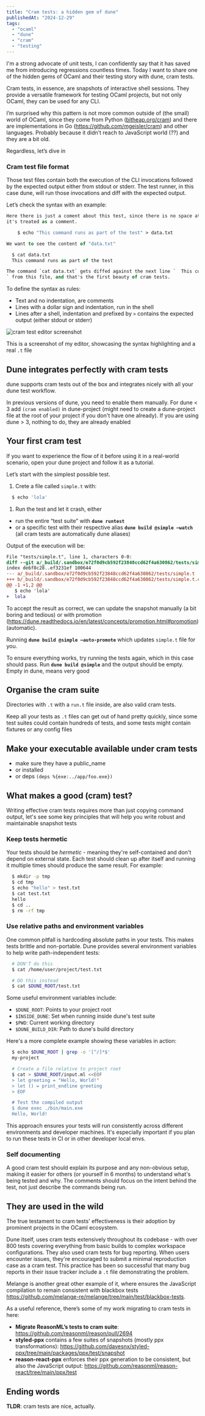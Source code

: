 ```yaml
---
title: "Cram tests: a hidden gem of dune"
publishedAt: "2024-12-29"
tags:
  - "ocaml"
  - "dune"
  - "cram"
  - "testing"
---
```


I'm a strong advocate of unit tests, I can confidently say that it has saved me from introducing regressions countless times. Today I want to share one of the hidden gems of OCaml and their testing story with dune, cram tests.

Cram tests, in essence, are snapshots of interactive shell sessions. They provide a versatile framework for testing OCaml projects, but not only OCaml, they can be used for any CLI.

I’m surprised why this pattern is not more common outside of (the small) world of OCaml, since they come from Python ([bitheap.org/cram](https://bitheap.org/cram)) and there are implementations in Go (https://github.com/mgeisler/cram) and other languages. Probably because it didn’t reach to JavaScript world (??) and they are a bit old.

Regardless, let’s dive in

### Cram test file format

Those test files contain both the execution of the CLI invocations followed by the expected output either from stdout or stderr. The test runner, in this case dune, will run those invocations and diff with the expected output.

Let’s check the syntax with an example:

```ocaml
Here there is just a coment about this test, since there is no space at the start
it's treated as a comment.

	$ echo "This command runs as part of the test" > data.txt

We want to see the content of "data.txt"

  $ cat data.txt
  This command runs as part of the test

The command `cat data.txt` gets diffed against the next line `  This command runs as part of the test
` from this file, and that's the first beauty of cram tests.
```

To define the syntax as rules:

- Text and no indentation, are comments
- Lines with a dollar sign and indentation, run in the shell
- Lines after a shell, indentation and prefixed by `>` contains the expected output (either stdout or stderr)

![cram test editor screenshot](/images/cram.png)

This is a screenshot of my editor, showcasing the syntax highlighting and a real `.t` file

## Dune integrates perfectly with cram tests

dune supports cram tests out of the box and integrates nicely with all your dune test workflow.

In previous versions of dune, you need to enable them manually. For dune < 3 add `(cram enabled)` in dune-project (might need to create a dune-project file at the root of your project if you don't have one already). If you are using dune > 3, nothing to do, they are already enabled

## **Your first cram test**

If you want to experience the flow of it before using it in a real-world scenario, open your dune project and follow it as a tutorial.

Let’s start with the simplest possible test.

1. Crete a file called `simple.t` with:

```jsx
  $ echo 'lola'
```

1. Run the test and let it crash, either
- run the entire “test suite” with **`dune runtest`**
- or a specific test with their respective alias **`dune build @simple —watch`** (all cram tests are automatically dune aliases)

Output of the execution will be:

```diff
File "tests/simple.t", line 1, characters 0-0:
diff --git a/_build/.sandbox/e72f0d9cb592f23848ccd62f4a630862/tests/simple.t b/_build/.sandbox/e72f0d9cb592f23848ccd62f4a630862/tests/simple.t.corrected
index de6f8c28..ef3231ef 100644
--- a/_build/.sandbox/e72f0d9cb592f23848ccd62f4a630862/tests/simple.t
+++ b/_build/.sandbox/e72f0d9cb592f23848ccd62f4a630862/tests/simple.t.corrected
@@ -1 +1,2 @@
   $ echo 'lola'
+  lola
```

To accept the result as correct, we can update the snapshot manually (a bit boring and tedious) or with promotion
(https://dune.readthedocs.io/en/latest/concepts/promotion.html#promotion) (automatic).

Running **`dune build @simple —auto-promote`** which updates `simple.t` file for you.

To ensure everything works, try running the tests again, which in this case should pass. Run **`dune build @simple`** and the output should be empty. Empty in dune, means very good

## Organise the cram suite

Directories with `.t` with a `run.t` file inside, are also valid cram tests.

Keep all your tests as `.t` files can get out of hand pretty quickly, since some test suites could contain hundreds of tests, and some tests might contain fixtures or any config files

## Make your executable available under cram tests

- make sure they have a public_name
- or installed
- or deps `(deps %{exe:../app/foo.exe})`

## What makes a good (cram) test?

Writing effective cram tests requires more than just copying command output, let's see some key principles that will help you write robust and maintainable snapshot tests

### Keep tests hermetic

Your tests should be *hermetic* - meaning they're self-contained and don't depend on external state. Each test should clean up after itself and running it multiple times should produce the same result. For example:

```bash
  $ mkdir -p tmp
  $ cd tmp
  $ echo "hello" > test.txt
  $ cat test.txt
  hello
  $ cd ..
  $ rm -rf tmp

```

### Use relative paths and environment variables

One common pitfall is hardcoding absolute paths in your tests. This makes tests brittle and non-portable. Dune provides several environment variables to help write path-independent tests:

```bash
  # DON'T do this
  $ cat /home/user/project/test.txt

  # DO this instead
  $ cat $DUNE_ROOT/test.txt

```

Some useful environment variables include:

- `$DUNE_ROOT`: Points to your project root
- `$INSIDE_DUNE`: Set when running inside dune's test suite
- `$PWD`: Current working directory
- `$DUNE_BUILD_DIR`: Path to dune's build directory

Here's a more complete example showing these variables in action:

```bash
  $ echo $DUNE_ROOT | grep -o '[^/]*$'
  my-project

  # Create a file relative to project root
  $ cat > $DUNE_ROOT/input.ml <<EOF
  > let greeting = "Hello, World!"
  > let () = print_endline greeting
  > EOF

  # Test the compiled output
  $ dune exec ./bin/main.exe
  Hello, World!

```

This approach ensures your tests will run consistently across different environments and developer machines. It's especially important if you plan to run these tests in CI or in other developer local envs.

### Self documenting

A good cram test should explain its purpose and any non-obvious setup, making it easier for others (or yourself in 6 months) to understand what's being tested and why. The comments should focus on the intent behind the test, not just describe the commands being run.

## They are used in the wild

The true testament to cram tests' effectiveness is their adoption by prominent projects in the OCaml ecosystem.

Dune itself, uses cram tests extensively throughout its codebase - with over 800 tests covering everything from basic builds to complex workspace configurations. They also used cram tests for bug reporting. When users encounter issues, they're encouraged to submit a minimal reproduction case as a cram test. This practice has been so successful that many bug reports in their issue tracker include a `.t` file demonstrating the problem.

Melange is another great other example of it, where ensures the JavaScript compilation to remain consistent with blackbox tests https://github.com/melange-re/melange/tree/main/test/blackbox-tests.

As a useful reference, there’s some of my work migrating to cram tests in here:

- **Migrate ReasonML’s tests to cram suite**: https://github.com/reasonml/reason/pull/2694
- **styled-ppx** contains a few suites of snapshots (mostly ppx transformations): https://github.com/davesnx/styled-ppx/tree/main/packages/ppx/test/snapshot
- **reason-react-ppx** enforces their ppx generation to be consistent, but also the JavaScript output: https://github.com/reasonml/reason-react/tree/main/ppx/test

## Ending words

**TLDR**: cram tests are nice, actually.
